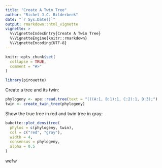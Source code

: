 ```yaml
---
title: "Create A Twin Tree"
author: "Richel J.C. Bilderbeek"
date: "`r Sys.Date()`"
output: rmarkdown::html_vignette
vignette: >
  %\VignetteIndexEntry{Create A Twin Tree}
  %\VignetteEngine{knitr::rmarkdown}
  %\VignetteEncoding{UTF-8}
---
```


```r
knitr::opts_chunk$set(
  collapse = TRUE,
  comment = "#>"
)
```

```r
library(pirouette)
```

Create a tree and its twin:

```r
phylogeny <- ape::read.tree(text = "(((A:1, B:1):1, C:2):1, D:3);")
twin <- create_twin_tree(phylogeny)
```

Show the true tree in red and twin tree in gray:

```r
babette::plot_densitree(
  phylos = c(phylogeny, twin), 
  col = c("red", "gray"), 
  width = 4,
  consensus = phylogeny,
  alpha = 0.5
)
```

wefw

